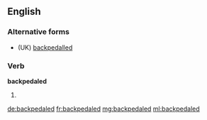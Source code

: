 ==English==

===Alternative forms===
* (UK) [[backpedalled]]

===Verb===
'''backpedaled'''

# {{US}} {{en-past of|backpedal}}

[[de:backpedaled]]
[[fr:backpedaled]]
[[mg:backpedaled]]
[[ml:backpedaled]]